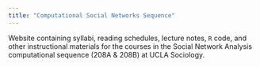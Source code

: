 ```yaml
---
title: "Computational Social Networks Sequence"
---
```


Website containing syllabi, reading schedules, lecture notes, `R` code, and other instructional materials for the courses in the Social Network Analysis computational sequence (208A & 208B) at UCLA Sociology.

